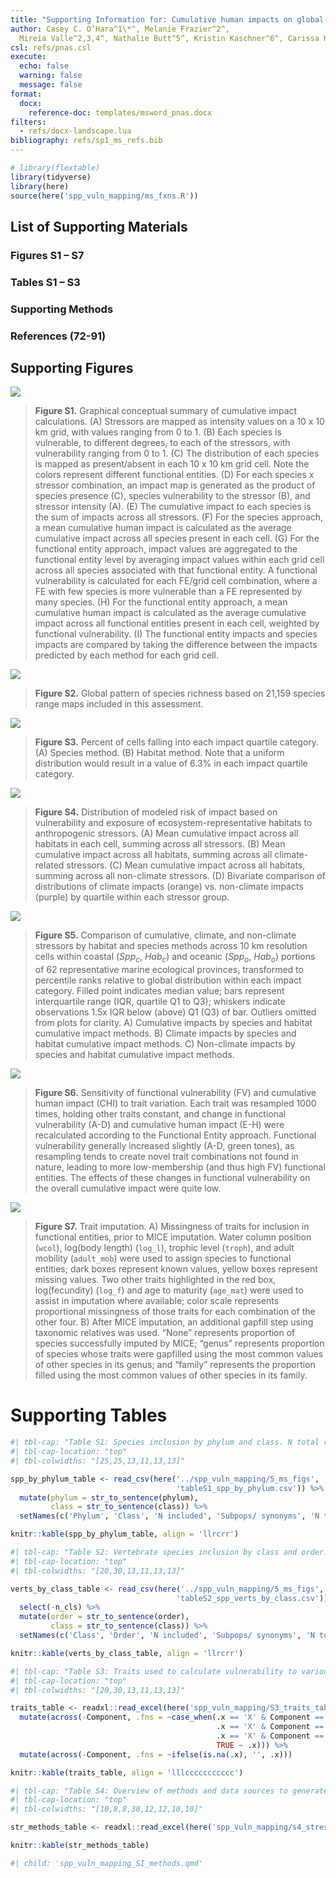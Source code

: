 ```yaml
---
title: "Supporting Information for: Cumulative human impacts on global marine fauna highlight risk to biological and functional diversity"
author: Casey C. O’Hara^1\*^, Melanie Frazier^2^,
  Mireia Valle^2,3,4^, Nathalie Butt^5^, Kristin Kaschner^6^, Carissa Klein^5^, Benjamin S. Halpern^1,2^
csl: refs/pnas.csl
execute:
  echo: false
  warning: false
  message: false
format:
  docx:
    reference-doc: templates/msword_pnas.docx
filters:
  - refs/docx-landscape.lua
bibliography: refs/sp1_ms_refs.bib
---
```


<!--
To do: 
* Format body text, first paragraph, headings 3 and 4 for spacing
* Format tables: Arial 9 (S1, S2), Arial 8 (S3) - AFTER changing body text!
* Format figure caption text (move to left margin)
* Remove line numbers
-->

```r
# library(flextable)
library(tidyverse)
library(here)
source(here('spp_vuln_mapping/ms_fxns.R'))
```

## List of Supporting Materials

### Figures S1 – S7
### Tables S1 – S3
### Supporting Methods
### References (72-91)

::: landscape
# Supporting Figures

![](s1_chi_methods_fig.png)

> __Figure S1.__ Graphical conceptual summary of cumulative impact calculations.  (A) Stressors are mapped as intensity values on a 10 x 10 km grid, with values ranging from 0 to 1. (B) Each species is vulnerable, to different degrees, to each of the stressors, with vulnerability ranging from 0 to 1. (C) The distribution of each species is mapped as present/absent in each 10 x 10 km grid cell.  Note the colors represent different functional entities. (D) For each species x stressor combination, an impact map is generated as the product of species presence (C), species vulnerability to the stressor (B), and stressor intensity (A). (E) The cumulative impact to each species is the sum of impacts across all stressors. (F) For the species approach, a mean cumulative human impact is calculated as the average cumulative impact across all species present in each cell.  (G) For the functional entity approach, impact values are aggregated to the functional entity level by averaging impact values within each grid cell across all species associated with that functional entity. A functional vulnerability is calculated for each FE/grid cell combination, where a FE with few species is more vulnerable than a FE represented by many species. (H) For the functional entity approach, a mean cumulative human impact is calculated as the average cumulative impact across all functional entities present in each cell, weighted by functional vulnerability. (I) The functional entity impacts and species impacts are compared by taking the difference between the impacts predicted by each method for each grid cell.

:::

![](../../spp_vuln_mapping/5_ms_figs/figS2_spp_richness.png)

> __Figure S2.__ Global pattern of species richness based on 21,159 species range maps included in this assessment.

\pagebreak

![](../../spp_vuln_mapping/5_ms_figs/figS3_combined_legend_w_pcts.png)

> __Figure S3.__ Percent of cells falling into each impact quartile category. (A) Species method.  (B) Habitat method.  Note that a uniform distribution would result in a value of 6.3% in each impact quartile category.

\pagebreak

![](../../spp_vuln_mapping/5_ms_figs/figS4_mapping_impacts_hab.png)

> __Figure S4.__ Distribution of modeled risk of impact based on vulnerability and exposure of ecosystem-representative habitats to anthropogenic stressors.  (A) Mean cumulative impact across all habitats in each cell, summing across all stressors.  (B) Mean cumulative impact across all habitats, summing across all climate-related stressors.  (C) Mean cumulative impact across all habitats, summing across all non-climate stressors.  (D) Bivariate comparison of distributions of climate impacts (orange) vs. non-climate impacts (purple) by quartile within each stressor group.

\pagebreak

![](../../spp_vuln_mapping/5_ms_figs/figS5_impacts_by_ecoregion_province.png)

> __Figure S5.__ Comparison of cumulative, climate, and non-climate stressors by habitat and species methods across 10 km resolution cells within coastal ($Spp_c$, $Hab_c$) and oceanic ($Spp_o$, $Hab_o$) portions of 62 representative marine ecological provinces, transformed to percentile ranks relative to global distribution within each impact category. Filled point indicates median value; bars represent interquartile range (IQR, quartile Q1 to Q3); whiskers indicate observations 1.5x IQR below (above) Q1 (Q3) of bar.  Outliers omitted from plots for clarity.  A) Cumulative impacts by species and habitat cumulative impact methods.  B) Climate impacts by species and habitat cumulative impact methods.  C) Non-climate impacts by species and habitat cumulative impact methods.

\pagebreak

![](../../spp_vuln_mapping/5_ms_figs/figS6_sens_analysis.png)

> __Figure S6.__ Sensitivity of functional vulnerability (FV) and cumulative human impact (CHI) to trait variation.  Each trait was resampled 1000 times, holding other traits constant, and change in functional vulnerability (A-D) and cumulative human impact (E-H) were recalculated according to the Functional Entity approach.  Functional vulnerability generally increased slightly (A-D, green tones), as resampling tends to create novel trait combinations not found in nature, leading to more low-membership (and thus high FV) functional entities.  The effects of these changes in functional vulnerability on the overall cumulative impact were quite low.

\pagebreak

![](../../spp_vuln_mapping/5_ms_figs/figS7_trait_imputation.png)

> __Figure S7.__ Trait imputation. A) Missingness of traits for inclusion in functional entities, prior to MICE imputation.  Water column position (`wcol`), log(body length) (`log_l`), trophic level (`troph`), and adult mobility (`adult_mob`) were used to assign species to functional entities; dark boxes represent known values, yellow boxes represent missing values.  Two other traits highlighted in the red box, log(fecundity) (`log_f`) and age to maturity (`age_mat`) were used to assist in imputation where available; color scale represents proportional missingness of those traits for each combination of the other four.  B) After MICE imputation, an additional gapfill step using taxonomic relatives was used.  "None" represents proportion of species successfully imputed by MICE; "genus" represents proportion of species whose traits were gapfilled using the most common values of other species in its genus; and "family" represents the proportion filled using the most common values of other species in its family. 

# Supporting Tables


``` r
#| tbl-cap: "Table S1: Species inclusion by phylum and class. N total refers to the number of marine species in each class according to the World Register of Marine Species [28], N included refers to the number of species included in this assessment."
#| tbl-cap-location: "top"
#| tbl-colwidths: "[25,25,13,11,13,13]"

spp_by_phylum_table <- read_csv(here('../spp_vuln_mapping/5_ms_figs', 
                                     'tableS1_spp_by_phylum.csv')) %>%
  mutate(phylum = str_to_sentence(phylum),
         class = str_to_sentence(class)) %>%
  setNames(c('Phylum', 'Class', 'N included', 'Subpops/ synonyms', 'N total', '% included'))

knitr::kable(spp_by_phylum_table, align = 'llrcrr')

```

\pagebreak

``` r
#| tbl-cap: "Table S2: Vertebrate species inclusion by class and order. N total refers to the number of marine species in each order according to the World Register of Marine Species [28], N included refers to the number of species included in this assessment."
#| tbl-cap-location: "top"
#| tbl-colwidths: "[20,30,13,11,13,13]"

verts_by_class_table <- read_csv(here('../spp_vuln_mapping/5_ms_figs', 
                                     'tableS2_spp_verts_by_class.csv')) %>%
  select(-n_cls) %>%
  mutate(order = str_to_sentence(order),
         class = str_to_sentence(class)) %>%
  setNames(c('Class', 'Order', 'N included', 'Subpops/ synonyms', 'N total', '% included'))

knitr::kable(verts_by_class_table, align = 'llrcrr')

```

\pagebreak

``` r
#| tbl-cap: "Table S3: Traits used to calculate vulnerability to various stressors, according to sensitivity (S), specific adaptive capacity (A), general adaptive capacity (G), and binary exposure modifier (0/1) components.  Where marked, different values of that trait change the value of that component.  See [XXX] for full details and methodology.  Note that sensitivity to Biomass Removal and SST Rise stressors (noted with *) are set to 1 for all species, but vulnerability to these stressors is moderated by adaptive capacity and exposure modifier."
#| tbl-cap-location: "top"
#| tbl-colwidths: "[20,30,13,11,13,13]"

traits_table <- readxl::read_excel(here('spp_vuln_mapping/S3_traits_table.xlsx')) %>%
  mutate(across(-Component, .fns = ~case_when(.x == 'X' & Component == 'Sensitivity' ~ 'S',
                                              .x == 'X' & Component == 'Specific Adaptive Capacity' ~ 'A',
                                              .x == 'X' & Component == 'General Adaptive Capacity' ~ 'G',
                                              TRUE ~ .x))) %>%
  mutate(across(-Component, .fns = ~ifelse(is.na(.x), '', .x)))

knitr::kable(traits_table, align = 'lllccccccccccc')

```


::: landscape
<!-- <div id='startlandscape'></div> -->

``` r
#| tbl-cap: "Table S4: Overview of methods and data sources to generate stressor distribution maps. All stressors projected to 10 km Mollweide coordinate reference system."
#| tbl-cap-location: "top"
#| tbl-colwidths: "[10,8,8,30,12,12,10,10]"

str_methods_table <- readxl::read_excel(here('spp_vuln_mapping/s4_stressor_table.xlsx'))

knitr::kable(str_methods_table)

```
:::
<!-- <div id='endlandscape'></div> -->


```r
#| child: 'spp_vuln_mapping_SI_methods.qmd'
```
